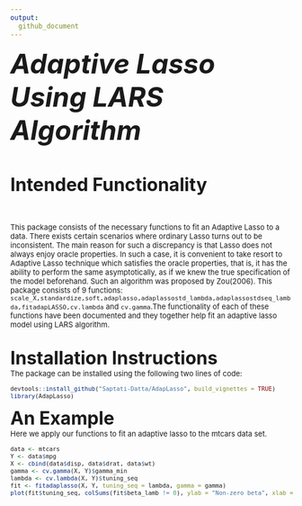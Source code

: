 ```yaml
---
output:
  github_document
---
```



<font size = "10">_**Adaptive Lasso Using LARS Algorithm**_

<font size = "6"> **Intended Functionality**\

<font size = "2">This package consists of the necessary functions to fit an Adaptive Lasso to a data. There exists certain scenarios where ordinary Lasso turns out to be inconsistent. The main reason for such a discrepancy is that Lasso does not always enjoy oracle properties. In such a case, it is convenient to take resort to Adaptive Lasso technique which satisfies the oracle properties, that is, it has the ability to perform the same asymptotically, as if we knew the true specification of the model beforehand. Such an algorithm was proposed by Zou(2006). This package consists of 9 functions: ```scale_X,standardize,soft,adaplasso,adaplassostd_lambda,adaplassostdseq_lambda,fitadapLASSO,cv.lambda``` and ```cv.gamma```.The functionality of each of these functions have been documented and they together help fit an adaptive lasso model using LARS algorithm.

<font size = "6"> **Installation Instructions**\
<font size = "2"> The package can be installed using the following two lines of code:
```r
devtools::install_github("Saptati-Datta/AdapLasso", build_vignettes = TRUE)
library(AdapLasso)

```

<font size = "6"> **An Example**\
<font size = "2">Here we apply our functions to fit an adaptive lasso to the mtcars data set.
```r
data <- mtcars
Y <- data$mpg
X <- cbind(data$disp, data$drat, data$wt)
gamma <- cv.gamma(X, Y)$gamma_min
lambda <- cv.lambda(X, Y)$tuning_seq
fit <- fitadaplasso(X, Y, tuning_seq = lambda, gamma = gamma)
plot(fit$tuning_seq, colSums(fit$beta_lamb != 0), ylab = "Non-zero beta", xlab = "tuning_seq",type = "l")
```

